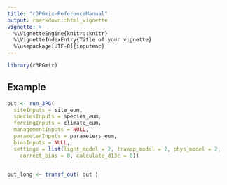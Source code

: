 ```yaml
---
title: "r3PGmix-ReferenceManual"
output: rmarkdown::html_vignette
vignette: >
  %\VignetteEngine{knitr::knitr}
  %\VignetteIndexEntry{Title of your vignette}
  %\usepackage[UTF-8]{inputenc}
---
```


```r
library(r3PGmix)
```

## Example

```r
out <- run_3PG(
  siteInputs = site_eum, 
  speciesInputs = species_eum, 
  forcingInputs = climate_eum, 
  managementInputs = NULL,
  parameterInputs = parameters_eum, 
  biasInputs = NULL,
  settings = list(light_model = 2, transp_model = 2, phys_model = 2, 
    correct_bias = 0, calculate_d13c = 0))


out_long <- transf_out( out )

```